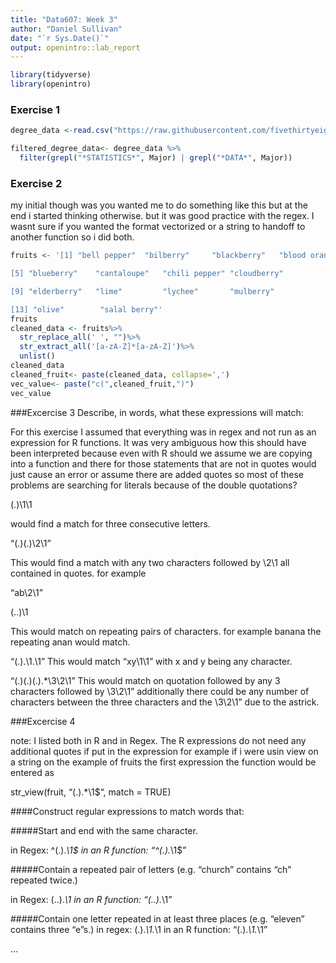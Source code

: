 ---
title: "Data607: Week 3"
author: "Daniel Sullivan"
date: "`r Sys.Date()`"
output: openintro::lab_report
---

```{r load-packages, message=FALSE}
library(tidyverse)
library(openintro)

```

### Exercise 1

```{r code-chunk-label}
degree_data <-read.csv("https://raw.githubusercontent.com/fivethirtyeight/data/master/college-majors/all-ages.csv")

filtered_degree_data<- degree_data %>%
  filter(grepl("*STATISTICS*", Major) | grepl("*DATA*", Major))

```

### Exercise 2

my initial though was you wanted me to do something like this but at the end i started thinking otherwise. but it was good practice with the regex. I wasnt sure if you wanted the format vectorized or a string to handoff to another function so i did both. 

```{r}
fruits <- '[1] "bell pepper"  "bilberry"     "blackberry"   "blood orange"

[5] "blueberry"    "cantaloupe"   "chili pepper" "cloudberry"  

[9] "elderberry"   "lime"         "lychee"       "mulberry"    

[13] "olive"        "salal berry"'
fruits
cleaned_data <- fruits%>%
  str_replace_all(' ', "")%>%
  str_extract_all('[a-zA-Z]*[a-zA-Z]')%>%
  unlist()
cleaned_data
cleaned_fruit<- paste(cleaned_data, collapse=',')
vec_value<- paste("c(",cleaned_fruit,")")
vec_value
```




###Excercise 3
Describe, in words, what these expressions will match:

For this exercise I assumed that everything was in regex and not run as an expression for R functions. It was very ambiguous how this should have been interpreted because even with R should we assume we are copying into a function and there for those statements that are not in quotes would just cause an error or assume there are added quotes so most of these problems are searching for literals because of the double quotations?

(.)\1\1

would find a match for three consecutive letters.


"(.)(.)\\2\\1"

This would find a match with any two characters followed by \2\1 all contained in quotes. for example


"ab\2\1"

(..)\1

This would match on repeating pairs of characters. for example banana the repeating anan would match.

"(.).\\1.\\1"
This would match "xy\1\1" with x and y being any character.


"(.)(.)(.).*\\3\\2\\1"
This would match on quotation followed by any 3 characters followed by \3\2\1" additionally there could be any number of characters between the three characters and the \3\2\1" due to the astrick.



###Excercise 4

note: I listed both in R and in Regex. The R expressions do not need any additional quotes if put in the expression for example if i were usin view on a string on the example of fruits the first expression the function would be entered as 

str_view(fruit, "(.).*\\1$", match = TRUE)

####Construct regular expressions to match words that:

#####Start and end with the same character.

in Regex: ^(.).*\1$
in an R function: "^(.).*\\1$"

#####Contain a repeated pair of letters (e.g. "church" contains "ch" repeated twice.)

in Regex: (..).*\1
in an R function: "(..).*\\1"

#####Contain one letter repeated in at least three places (e.g. "eleven" contains three "e"s.)
in regex: (.).*\1.*\1
in an R function: "(.).*\\1.*\\1"













...


